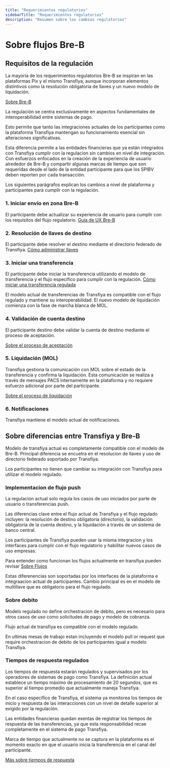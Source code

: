 ```yaml
---
title: "Requerimientos regulatorios"
sidebarTitle: "Requerimientos regulatorios"
description: "Resumen sobre los cambios regulatorios"
---
```


# Sobre flujos Bre-B

## Requisitos de la regulación

La mayoría de los requerimientos regulatorios Bre-B se inspiran en las plataformas Pix y el mismo Transfiya, aunque incorporan elementos distintivos como la resolución obligatoria de llaves y un nuevo modelo de liquidación.

[Sobre Bre-B](../about/about-breb)

La regulación se centra exclusivamente en aspectos fundamentales de interoperabilidad entre sistemas de pago.

Esto permite que tanto las integraciones actuales de los participantes como la plataforma Transfiya mantengan su funcionamiento esencial sin alteraciones significativas.

<Nota>
    Esta diferencia permite a las entidades financieras que ya están integrados con Transfiya cumplir con la regulacion sin cambios en nivel de integración. Con esfuerzos enfocados en la creación de la experiencia de usuario alrededor de Bre-B y compartir algunas marcas de tiempo que son requeridas desde el lado de la entidad participante para que los SPIBV deben reporten por cada transacción.
</Nota>

Los siguientes parágrafos explican los cambios a nivel de plataforma y participantes para cumplir con la regulación.


### 1. Iniciar envío en zona Bre-B

El participante debe actualizar su experiencia de usuario para cumplir con los requisitos del flujo regulatorio.
[Guía de UX Bre-B](/p2p-ux)

### 2. Resolución de llaves de destino

El participante debe resolver el destino mediante el directorio federado de Transfiya.
[Cómo administrar llaves](../how-to/how-to-keys)

### 3. Iniciar una transferencia

El participante debe iniciar la transferencia utilizando el modelo de transferencia y el flujo específico para cumplir con la regulación. [Cómo iniciar una transferencia regulada](../guides/how-to-send-mol)

<Note>
   El modelo actual de transferencias de Transfiya es compatible con el flujo regulado y mantiene su interoperabilidad. El nuevo modelo de liquidación comienza con la fase de marcha blanca de MOL.
</Note>

### 4. Validación de cuenta destino

El participante destino debe validar la cuenta de destino mediante el proceso de aceptación.

[Sobre el proceso de aceptación](../about/about-accept)

### 5. Liquidación (MOL)

Transfiya gestiona la comunicación con MOL sobre el estado de la transferencia y confirma la liquidación. Esta comunicación se realiza a través de mensajes PACS internamente en la plataforma y no requiere esfuerzo adicional por parte del participante.

[Sobre el proceso de liquidación](../about/about-settelment)

### 6. Notificaciones

Transfiya mantiene el modelo actual de notificaciones.


## Sobre diferencias entre Transfiya y Bre-B

Modelo de transfiya actual es completamente compatible con el modelo de Bre-B.
Principal diferencia se encuetra en el resolucion de llaves y uso de directorio federado soportado por Transfiya.

Los participantes no tienen que cambiar su integración con Transfiya para utilizar el modelo regulado.

### Implementacion de flujo push

La regulacion actual solo regula los casos de uso iniciados por parte de usuario o transferencias push.

Las diferencias clave entre el flujo actual de Transfiya y el flujo regulado incluyen: la resolución de destino obligatoria (directorio), la validación obligatoria de la cuenta destino, y la liquidación a través de un sistema de banco central.

Los participantes de Transfiya pueden usar la misma integracion y los interfaces para cumplir con el flujo regulatorio y habilitar nuevos casos de uso empresas.

Para entender como funcionan los flujos actualmente en transfiya pueden revisar [Sobre Flujos](../about/about-flows)

<Note>
    Estas diferenencias son soportadas por los interfaces de la plataforma e integraacion actual de participantes. Cambio principal es en el modelo de multillave que es obligatorio para el flujo regulado.
</Note>

### Sobre debito

Modelo regulado no define orchestracion de debito, pero es necesario para otros casos de uso como solicitudes de pago y modelo de cobranza.

Flujo actual de transfiya es compatible con el modelo regulado.

<Note>
  En ultimas mesas de trabajo estan incluyendo el modelo pull or request que require orchestracion de debito de los participantes igual a modelo Transfiya.
</Note>

### Tiempos de respuesta regulados

Los tiempos de respuesta estarán regulados y supervisados por los operadores de sistemas de pago como Transfiya. La definición actual establece un tiempo máximo de procesamiento de 20 segundos, que es superior al tiempo promedio que actualmente maneja Transfiya.

En el caso específico de Transfiya, el sistema ya monitorea los tiempos de inicio y respuesta de las interacciones con un nivel de detalle superior al exigido por la regulación.

Las entidades financieras quedan exentas de registrar los tiempos de respuesta de las transferencias, ya que esta responsabilidad recae completamente en el sistema de pago Transfiya.

<Warning>
    Marca de tiempo que actualmente no se captura en la plataforma es el momento exacto en que el usuario inicia la transferencia en el canal del participante.
</Warning>

[Más sobre tiempos de respuesta](../about/about-timestamps)
